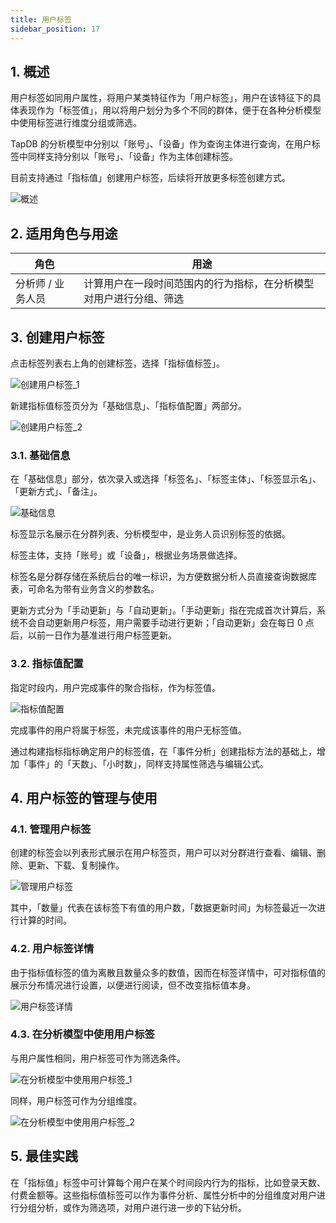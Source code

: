 ```yaml
---
title: 用户标签
sidebar_position: 17
---
```


## 1. 概述

用户标签如同用户属性，将用户某类特征作为「用户标签」，用户在该特征下的具体表现作为「标签值」，用以将用户划分为多个不同的群体，便于在各种分析模型中使用标签进行维度分组或筛选。

TapDB 的分析模型中分别以「账号」、「设备」作为查询主体进行查询，在用户标签中同样支持分别以「账号」、「设备」作为主体创建标签。

目前支持通过「指标值」创建用户标签，后续将开放更多标签创建方式。

![概述](/img/customEvent/userTag_1.png)

## 2. 适用角色与用途

| 角色              | 用途                                                               |
| ----------------- | ------------------------------------------------------------------ |
| 分析师 / 业务人员 | 计算用户在一段时间范围内的行为指标，在分析模型对用户进行分组、筛选 |

## 3. 创建用户标签

点击标签列表右上角的创建标签，选择「指标值标签」。

![创建用户标签_1](/img/customEvent/userTag_2.png)

新建指标值标签页分为「基础信息」、「指标值配置」两部分。

![创建用户标签_2](/img/customEvent/userTag_3.png)

### 3.1. 基础信息

在「基础信息」部分，依次录入或选择「标签名」、「标签主体」、「标签显示名」、「更新方式」、「备注」。

![基础信息](/img/customEvent/userTag_4.png)

标签显示名展示在分群列表、分析模型中，是业务人员识别标签的依据。

标签主体，支持「账号」或「设备」，根据业务场景做选择。

标签名是分群存储在系统后台的唯一标识，为方便数据分析人员直接查询数据库表，可命名为带有业务含义的参数名。

更新方式分为「手动更新」与「自动更新」。「手动更新」指在完成首次计算后，系统不会自动更新用户标签，用户需要手动进行更新；「自动更新」会在每日 0 点后，以前一日作为基准进行用户标签更新。

### 3.2. 指标值配置

指定时段内，用户完成事件的聚合指标，作为标签值。

![指标值配置](/img/customEvent/userTag_5.png)

完成事件的用户将属于标签，未完成该事件的用户无标签值。

通过构建指标指标确定用户的标签值，在「事件分析」创建指标方法的基础上，增加「事件」的「天数」、「小时数」，同样支持属性筛选与编辑公式。

## 4. 用户标签的管理与使用

### 4.1. 管理用户标签

创建的标签会以列表形式展示在用户标签页，用户可以对分群进行查看、编辑、删除、更新、下载、复制操作。

![管理用户标签](/img/customEvent/userTag_6.png)

其中，「数量」代表在该标签下有值的用户数，「数据更新时间」为标签最近一次进行计算的时间。

### 4.2. 用户标签详情

由于指标值标签的值为离散且数量众多的数值，因而在标签详情中，可对指标值的展示分布情况进行设置，以便进行阅读，但不改变指标值本身。

![用户标签详情](/img/customEvent/userTag_7.png)

### 4.3. 在分析模型中使用用户标签

与用户属性相同，用户标签可作为筛选条件。

![在分析模型中使用用户标签_1](/img/customEvent/userTag_8.png)

同样，用户标签可作为分组维度。

![在分析模型中使用用户标签_2](/img/customEvent/userTag_9.png)

## 5. 最佳实践

在「指标值」标签中可计算每个用户在某个时间段内行为的指标，比如登录天数、付费金额等。这些指标值标签可以作为事件分析、属性分析中的分组维度对用户进行分组分析，或作为筛选项，对用户进行进一步的下钻分析。
